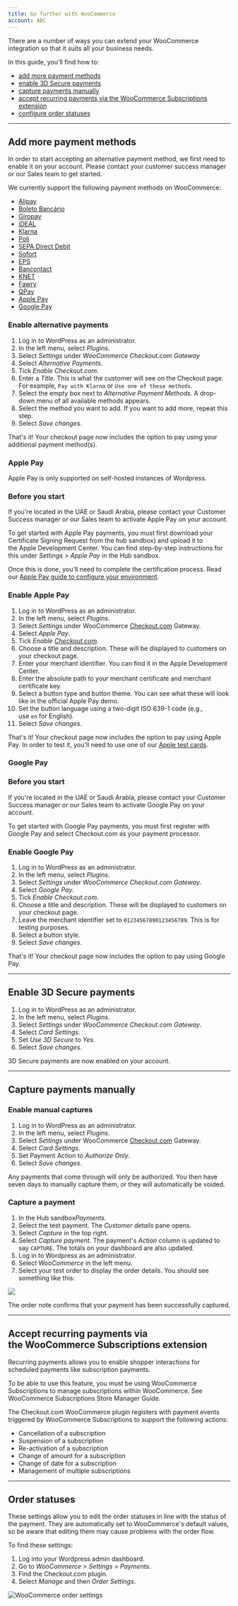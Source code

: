 ```yaml
--- 
title: Go further with WooCommerce
account: ABC
---
```


There are a number of ways you can extend your WooCommerce integration so that it suits all your business needs.

In this guide, you'll find how to:

- [add more payment methods](#Add_more_payment_methods)
- [enable 3D Secure payments](#Enable_3D_Secure_payments)
- [capture payments manually](#Capture_payments_manually)
- [accept recurring payments via the WooCommerce Subscriptions extension](#Accept_recurring_payments_via_the_WooCommerce_Subscriptions_extension)
- [configure order statuses](#Order_statuses)

---

## Add more payment methods

<TipBox variant="note">

In order to start accepting an alternative payment method, we first need to enable it on your account. Please contact your customer success manager or our <ExternalLink href="https://checkout.com/contact-sales" >Sales team</ExternalLink> to get started.

</TipBox>

We currently support the following payment methods on WooCommerce:

- [Alipay](/payments/payment-methods/wallets/alipay)
- [Boleto Bancário](/payments/payment-methods/cash-and-atm-payment/boleto-bancario)
- [Giropay](/payments/payment-methods/bank-transfers/giropay)
- [iDEAL](/payments/payment-methods/bank-transfers/i-deal)
- [Klarna](/payments/payment-methods/invoice-and-pay-later/klarna)
- [Poli](/payments/payment-methods/bank-transfers/poli)
- [SEPA Direct Debit](/payments/payment-methods/direct-debit/sepa-direct-debit)
- [Sofort](/payments/payment-methods/bank-transfers/sofort)
- [EPS](/payments/payment-methods/bank-transfers/eps)
- [Bancontact](/payments/payment-methods/cards/bancontact)
- [KNET](/payments/payment-methods/cards/knet)
- [Fawry](/payments/payment-methods/cash-and-atm-payment/fawry)
- [QPay](/payments/payment-methods/cards/q-pay)
- [Apple Pay](/payments/payment-methods/wallets/apple-pay)
- [Google Pay](/payments/payment-methods/wallets/google-pay)

### Enable alternative payments

1.  Log in to WordPress as an administrator.
2.  In the left menu, select _Plugins_.
3.  Select _Settings_ under _WooCommerce Checkout.com Gateway_
4.  Select _Alternative Payments_.
5.  Tick _Enable Checkout.com_.
6.  Enter a _Title_. This is what the customer will see on the Checkout page. For example, `Pay with Klarna` or `Use one of these methods`.
7.  Select the empty box next to _Alternative Payment Methods_. A drop-down menu of all available methods appears.
8.  Select the method you want to add. If you want to add more, repeat this step.
9.  Select _Save changes_.

That's it! Your checkout page now includes the option to pay using your additional payment method(s).

### Apple Pay

<TipBox variant="info">

Apple Pay is only supported on self-hosted instances of Wordpress.

</TipBox>

### Before you start

If you're located in the UAE or Saudi Arabia, please contact your Customer Success manager or our <ExternalLink href="https://www.checkout.com/contact-sales" >Sales team</ExternalLink> to activate Apple Pay on your account.

To get started with Apple Pay payments, you must first download your Certificate Signing Request from the <ExternalLink href="https://sandbox.checkout.com/">hub sandbox</ExternalLink>) and upload it to the <ExternalLink href="https://developer.apple.com/account/">Apple Development Center</ExternalLink>. You can find step-by-step instructions for this under _Settings > Apple Pay_ in the Hub sandbox.

Once this is done, you'll need to complete the certification process. Read our [Apple Pay guide to configure your environment](/payments/payment-methods/wallets/apple-pay).

### Enable Apple Pay

1.  Log in to WordPress as an administrator.
2.  In the left menu, select _Plugins_.
3.  Select _Settings_ under WooCommerce [Checkout.com](http://Checkout.com) Gateway.
4.  Select _Apple Pay_.
5.  Tick _Enable [Checkout.com](http://Checkout.com)_.
6.  Choose a title and description. These will be displayed to customers on your checkout page.
7.  Enter your merchant identifier. You can find it in the <ExternalLink href="https://developer.apple.com/account/" >Apple Development Center</ExternalLink>.
8.  Enter the absolute path to your merchant certificate and merchant certificate key.
9.  Select a button type and button theme. You can see what these will look like in the <ExternalLink href="https://applepaydemo.apple.com/" >official Apple Pay demo</ExternalLink>.
10. Set the button language using a two-digit ISO 639-1 code (e.g., use `en` for English).
11. Select _Save changes_.

That's it! Your checkout page now includes the option to pay using Apple Pay. In order to test it, you'll need to use one of our [Apple test cards](/payments/payment-methods/wallets/apple-pay).

### Google Pay

### Before you start

If you're located in the UAE or Saudi Arabia, please contact your Customer Success manager or our <ExternalLink href="https://www.checkout.com/contact-sales" >Sales team</ExternalLink> to activate Google Pay on your account.

To get started with Google Pay payments, you must first <ExternalLink href="https://services.google.com/fb/forms/googlepayAPIenable/" >register with Google Pay</ExternalLink> and select Checkout.com as your payment processor.

### Enable Google Pay

1.  Log in to WordPress as an administrator.
2.  In the left menu, select _Plugins_.
3.  Select _Settings_ under _WooCommerce Checkout.com Gateway_.
4.  Select _Google Pay_.
5.  Tick _Enable Checkout.com_.
6.  Choose a title and description. These will be displayed to customers on your checkout page.
7.  Leave the merchant identifier set to `01234567890123456789`. This is for testing purposes.
8.  Select a button style.
9.  Select _Save changes_.

That's it! Your checkout page now includes the option to pay using Google Pay.

---

## Enable 3D Secure payments

1.  Log in to WordPress as an administrator.
2.  In the left menu, select _Plugins_.
3.  Select _Settings_ under _WooCommerce Checkout.com Gateway_.
4.  Select _Card Settings_.
5.  Set _Use 3D Secure_ to _Yes_.
6.  Select _Save changes_.

3D Secure payments are now enabled on your account.

---

## Capture payments manually

### Enable manual captures

1.  Log in to WordPress as an administrator.
2.  In the left menu, select _Plugins_.
3.  Select _Settings_ under WooCommerce [Checkout.com](http://Checkout.com) Gateway.
4.  Select _Card Settings_.
5.  Set Payment Action to _Authorize Only_.
6.  Select _Save changes_.

Any payments that come through will only be authorized. You then have seven days to manually capture them, or they will automatically be voided.

### Capture a payment

1.  In the <ExternalLink href="https://sandbox.checkout.com/), select " >Hub sandbox</ExternalLink>_Payments_.
2.  Select the test payment. The _Customer details_ pane opens.
3.  Select _Capture_ in the top right.
4.  Select _Capture payment_. The payment's _Action_ column is updated to say `CAPTURE`. The totals on your dashboard are also updated.
5.  Log in to Wordpress as an administrator.
6.  Select _WooCommerce_ in the left menu.
7.  Select your test order to display the order details. You should see something like this:

<img maxWidth={700} src="/docs/Integrate/WooCommerce/woocommerce_order_details.png"  />

The order note confirms that your payment has been successfully captured.

---

## Accept recurring payments via the WooCommerce Subscriptions extension

Recurring payments allows you to enable shopper interactions for scheduled payments like subscription payments.

<TipBox variant="note">

To be able to use this feature, you must be using WooCommerce Subscriptions to manage subscriptions within WooCommerce. See <ExternalLink href="https://docs.woocommerce.com/document/subscriptions/store-manager-guide/#section-1" >WooCommerce Subscriptions Store Manager Guide</ExternalLink>.

</TipBox>

The Checkout.com WooCommerce plugin registers with payment events triggered by <ExternalLink href="https://woocommerce.com/products/woocommerce-subscriptions/?quid=5e8af87e904d140455ce35c27943f7ce" >WooCommerce Subscriptions</ExternalLink> to support the following actions:

- Cancellation of a subscription
- Suspension of a subscription
- Re-activation of a subscription
- Change of amount for a subscription
- Change of date for a subscription
- Management of multiple subscriptions

---

## Order statuses

These settings allow you to edit the order statuses in line with the status of the payment. They are automatically set to WooCommerce's default values, so be aware that editing them may cause problems with the order flow.

To find these settings:

1. Log into your Wordpress admin dashboard.
2. Go to _WooCommerce > Settings > Payments_.
3. Find the Checkout.com plugin.
4. Select _Manage_ and then _Order Settings_.

<img maxWidth={700} src="/docs/Integrate/WooCommerce/woocommerce_order_settings.png"  alt="WooCommerce order settings"/>

